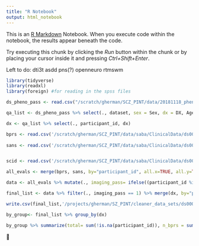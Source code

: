 ```yaml
---
title: "R Notebook"
output: html_notebook
---
```


This is an [R Markdown](http://rmarkdown.rstudio.com) Notebook. When you execute code within the notebook, the results appear beneath the code. 

Try executing this chunk by clicking the *Run* button within the chunk or by placing your cursor inside it and pressing *Ctrl+Shift+Enter*. 

Left to do: dti3t asdd pns(?) openneuro rtmswm 


```r
library(tidyverse)
library(readxl)
library(foreign) #for reading in the spss files
```


```r
ds_pheno_pass <- read.csv("/scratch/gherman/SCZ_PINT/data/20181118_pheno_qapass.csv", stringsAsFactors = FALSE) %>% filter(., studyname=="ds000030_R1.0.5")%>% mutate_all(trimws) %>% mutate_all(na_if,"NA") %>% mutate_all(na_if, "") %>% mutate_all(na_if, " ") 

qa_list <- ds_pheno_pass %>% select(., dataset, sex = Sex, dx = DX, Age, participant_id=subject)

dx <- qa_list %>% select(., participant_id, dx)
```


```r
bprs <- read.csv('/scratch/gherman/SCZ_PINT/data/saba/ClinicalData/ds000030/phenotype_bprs.tsv', stringsAsFactors= FALSE, na.strings=c("","NA", " ", "N/A", "n/a"), sep = '\t')  %>% mutate_all(trimws) %>% mutate_all(na_if,"NA") %>% mutate_all(na_if, "") %>% mutate_all(na_if, " ")
  
sans <- read.csv('/scratch/gherman/SCZ_PINT/data/saba/ClinicalData/ds000030/phenotype_sans.tsv', stringsAsFactors= FALSE, na.strings=c("","NA", " ", "N/A", "n/a"), sep = '\t')  %>% mutate_all(trimws) %>% mutate_all(na_if,"NA") %>% mutate_all(na_if, "") %>% mutate_all(na_if, " ")


scid <- read.csv('/scratch/gherman/SCZ_PINT/data/saba/ClinicalData/ds000030/phenotype_scid.tsv', stringsAsFactors= FALSE, na.strings=c("","NA", " ", "N/A", "n/a"), sep = '\t')  %>% mutate_all(trimws) %>% mutate_all(na_if,"NA") %>% mutate_all(na_if, "") %>% mutate_all(na_if, " ") 


```

```r
all_evals <- merge(bprs, sans, by="participant_id", all.x=TRUE, all.y=TRUE) %>% merge(., scid, by="participant_id", all.x=TRUE, all.y=TRUE) 

data <- all_evals %>% mutate(., imaging_pass= ifelse((participant_id %in% qa_list$participant_id), 1, 0))

final_list <- data %>% filter(., imaging_pass == 1) %>% merge(dx, by="participant_id", all.x=TRUE)

write.csv(final_list,'/projects/gherman/SZ_PINT/cleaner_data_sets/ds00030_arranged2.csv')

```


```r
by_group<- final_list %>% group_by(dx)

by_group %>% summarize(total= sum(!is.na(participant_id)), n_bprs = sum(!is.na(bprs_depanx)), n_sans= sum(!is.na(sans8)), n_scid = sum(!is.na(scid_dx1)))
```


